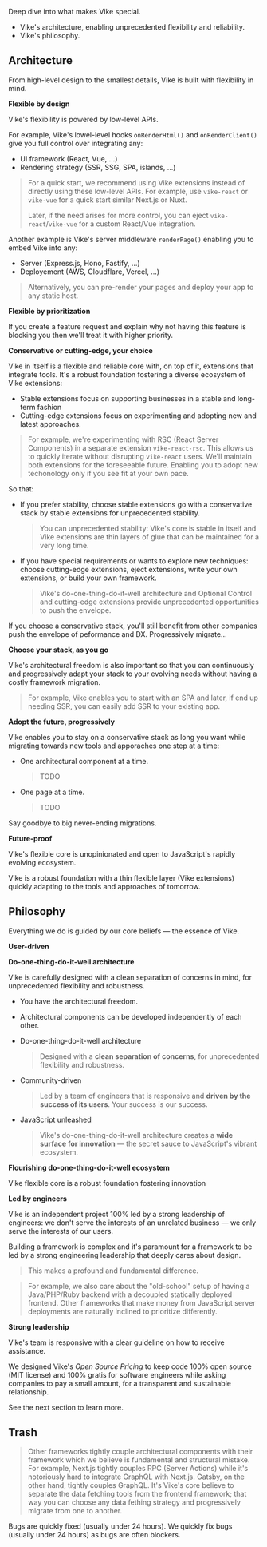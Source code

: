 
Deep dive into what makes Vike special.
- Vike's <Link href="#architecture">architecture</Link>, enabling unprecedented flexibility and reliability.
- Vike's <Link href="#philosophy">philosophy</Link>.


## Architecture

From high-level design to the smallest details, Vike is built with flexibility in mind.

**Flexible by design**

Vike's flexibility is powered by low-level APIs.

For example, Vike's lowel-level hooks <Link href="/onRenderHtml">`onRenderHtml()`</Link> and <Link href="/onRenderClient">`onRenderClient()`</Link> give you full control over integrating any:
 - UI framework (React, Vue, ...)
 - Rendering strategy (SSR, SSG, SPA, islands, ...)

> For a quick start, we recommend using <Link href="/extensions">Vike extensions</Link> instead of directly using these low-level APIs. For example, use `vike-react` or `vike-vue` for a quick start similar Next.js or Nuxt.
>
> Later, if the need arises for more control, you can <Link href="/eject">eject</Link> `vike-react`/`vike-vue` for a custom React/Vue integration.

Another example is Vike's server middleware <Link href="/renderPage"><code>renderPage()</code></Link> enabling you to embed Vike into any:
- Server (Express.js, Hono, Fastify, ...)
- Deployement (AWS, Cloudflare, Vercel, ...)

> Alternatively, you can <Link href="/pre-rending">pre-render your pages</Link> and deploy your app to any static host.

**Flexible by prioritization**

If you create a feature request and explain why not having this feature is blocking you then we'll treat it with higher priority.

**Conservative or cutting-edge, your choice**

Vike in itself is a flexible and reliable core with, on top of it, extensions that integrate tools. It's a robust foundation fostering a diverse ecosystem of <Link href="/extensions">Vike extensions</Link>:
 - Stable extensions focus on supporting businesses in a stable and long-term fashion
 - Cutting-edge extensions focus on experimenting and adopting new and latest approaches.

> For example, we're experimenting with RSC (React Server Components) in a separate extension `vike-react-rsc`. This allows us to quickly iterate without disrupting `vike-react` users. We'll maintain both extensions for the foreseeable future. Enabling you to adopt new techonology only if you see fit at your own pace.

So that:
 - If you prefer stability, choose stable extensions go with a conservative stack by stable extensions for unprecedented stability.
   > You can unprecedented stability: Vike's core is stable in itself and Vike extensions are thin layers of glue that can be maintained for a very long time.
 - If you have special requirements or wants to explore new techniques: choose cutting-edge extensions, <Link href="/eject">eject extensions</Link>, write your own extensions, or <Link href="/build-your-own-framework">build your own framework</Link>.
   > Vike's do-one-thing-do-it-well architecture and <Link href="/optional-control">Optional Control</Link> and cutting-edge extensions provide unprecedented opportunities to push the envelope.

If you choose a conservative stack, you'll still benefit from other companies push the envelope of peformance and DX. Progressively migrate...


**Choose your stack, as you go**

Vike's architectural freedom is also important so that you can continuously and progressively adapt your stack to your evolving needs without having a costly framework migration.

> For example, Vike enables you to start with an SPA and later, if end up needing SSR, <Link href="/ssr">you can easily add SSR</Link> to your existing app.


**Adopt the future, progressively**

Vike enables you to stay on a conservative stack as long you want while migrating towards new tools and apporaches one step at a time:
 - One architectural component at a time.
   > TODO
 - One page at a time.
   > TODO

Say goodbye to big never-ending migrations.


**Future-proof**

Vike's flexible core is unopinionated and open to JavaScript's rapidly evolving ecosystem.

Vike is a robust foundation with a thin flexible layer (Vike extensions) quickly adapting to the tools and approaches of tomorrow.


## Philosophy

Everything we do is guided by our core beliefs &mdash; the essence of Vike.

**User-driven**

**Do-one-thing-do-it-well architecture**

Vike is carefully designed with a clean separation of concerns in mind, for unprecedented flexibility and robustness.
 - You have the architectural freedom.
 - Architectural components can be developed independently of each other.

- Do-one-thing-do-it-well architecture
  > Designed with a **clean separation of concerns**, for unprecedented flexibility and robustness.

- Community-driven
  > Led by a team of engineers that is responsive and **driven by the success of its users**. Your success is our success.

- JavaScript unleashed
  > Vike's do-one-thing-do-it-well architecture creates a **wide surface for innovation** — the secret sauce to JavaScript's vibrant ecosystem.

**Flourishing do-one-thing-do-it-well ecosystem**

Vike flexible core is a robust foundation fostering innovation


**Led by engineers**

Vike is an independent project 100% led by a strong leadership of engineers: we don't serve the interests of an unrelated business &mdash; we only serve the interests of our users.

Building a framework is complex and it's paramount for a framework to be led by a strong engineering leadership that deeply cares about design.

> This makes a profound and fundamental difference.

> For example, we also care about the "old-school" setup of having a Java/PHP/Ruby backend with a decoupled statically deployed frontend. Other frameworks that make money from JavaScript server deployments are naturally inclined to prioritize differently.

**Strong leadership**

Vike's team is responsive <Link href="/faq#how-can-i-reach-out-for-help">with a clear guideline</Link> on how to receive assistance.

We designed Vike's *Open Source Pricing* to keep code 100% open source (MIT license) and 100% gratis for software engineers while asking companies to pay a small amount, for a transparent and sustainable relationship.

See the next section <Link href="#philosophy" /> to learn more.




## Trash


> Other frameworks tightly couple architectural components with their framework which we believe is fundamental and structural mistake. For example, Next.js tightly couples RPC (Server Actions) while it's notoriously hard to integrate GraphQL with Next.js. Gatsby, on the other hand, tightly couples GraphQL. It's Vike's core believe to separate the data fetching tools from the frontend framework; that way you can choose any data fething strategy and progressively migrate from one to another.


Bugs are quickly fixed (usually under 24 hours).
We quickly fix bugs (usually under 24 hours) as bugs are often blockers.

